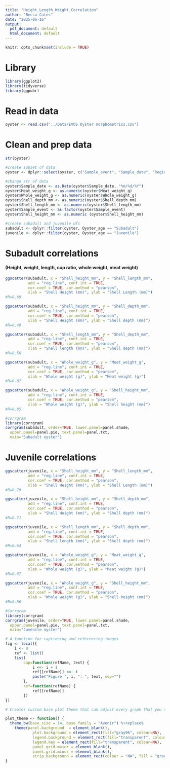 ```yaml
---
title: "Height_Length_Weight_Correlation"
author: "Becca Cates"
date: "2025-06-16"
output:
  pdf_document: default
  html_document: default
---
```


```r
knitr::opts_chunk$set(include = TRUE)
```

# Library

```r
library(ggplot2)
library(tidyverse)
library(ggpubr)
```

# Read in data

```r
oyster <- read.csv("../Data/EVOS Oyster morphometrics.csv")
```

# Clean and prep data

```r
str(oyster)

#create subset of data
oyster <- dplyr::select(oyster, c("Sample_event", "Sample_date", "Region", "Farm", "Oyster_age", "Shell_height_mm", "Shell_length_mm", "Shell_depth_mm", "Whole_weight_g", "Meat_weight_g"))

#change str of data
oyster$Sample_date <- as.Date(oyster$Sample_date, "%m/%d/%Y")
oyster$Meat_weight_g <- as.numeric(oyster$Meat_weight_g)
oyster$Whole_weight_g <- as.numeric(oyster$Whole_weight_g)
oyster$Shell_depth_mm <- as.numeric(oyster$Shell_depth_mm)
oyster$Shell_length_mm <- as.numeric(oyster$Shell_length_mm)
oyster$Sample_event <- as.factor(oyster$Sample_event)
oyster$Shell_height_mm <- as.numeric (oyster$Shell_height_mm)

#create subadult and juvenile dfs
subadult <- dplyr::filter(oyster, Oyster_age == "Subadult")
juvenile <- dplyr::filter(oyster, Oyster_age == "Juvenile")
```

# Subadult correlations

#### **(Height, weight, length, cup ratio, whole weight, meat weight)**

```r
ggscatter(subadult, x = "Shell_height_mm", y = "Shell_length_mm", 
          add = "reg.line", conf.int = TRUE, 
          cor.coef = TRUE, cor.method = "pearson",
          xlab = "Shell Height (mm)", ylab = "Shell Length (mm)")
#R=0.69

ggscatter(subadult, x = "Shell_height_mm", y = "Shell_depth_mm", 
          add = "reg.line", conf.int = TRUE, 
          cor.coef = TRUE, cor.method = "pearson",
          xlab = "Shell Height (mm)", ylab = "Shell depth (mm)")
#R=0.49

ggscatter(subadult, x = "Shell_length_mm", y = "Shell_depth_mm", 
          add = "reg.line", conf.int = TRUE, 
          cor.coef = TRUE, cor.method = "pearson",
          xlab = "Shell length (mm)", ylab = "Shell depth (mm)")
#R=0.56

ggscatter(subadult, x = "Whole_weight_g", y = "Meat_weight_g", 
          add = "reg.line", conf.int = TRUE, 
          cor.coef = TRUE, cor.method = "pearson",
          xlab = "Whole weight (g)", ylab = "Meat weight (g)")
#R=0.87

ggscatter(subadult, x = "Whole_weight_g", y = "Shell_height_mm", 
          add = "reg.line", conf.int = TRUE, 
          cor.coef = TRUE, cor.method = "pearson",
          xlab = "Whole weight (g)", ylab = "Shell height (mm)")
#R=0.85

#corrgram
library(corrgram)
corrgram(subadult, order=TRUE, lower.panel=panel.shade,
  upper.panel=panel.pie, text.panel=panel.txt,
  main="Subadult oyster")

```

# Juvenile correlations

```r
ggscatter(juvenile, x = "Shell_height_mm", y = "Shell_length_mm", 
          add = "reg.line", conf.int = TRUE, 
          cor.coef = TRUE, cor.method = "pearson",
          xlab = "Shell Height (mm)", ylab = "Shell Length (mm)")
#R=0.79

ggscatter(juvenile, x = "Shell_height_mm", y = "Shell_depth_mm", 
          add = "reg.line", conf.int = TRUE, 
          cor.coef = TRUE, cor.method = "pearson",
          xlab = "Shell Height (mm)", ylab = "Shell depth (mm)")
#R=0.71

ggscatter(juvenile, x = "Shell_length_mm", y = "Shell_depth_mm", 
          add = "reg.line", conf.int = TRUE, 
          cor.coef = TRUE, cor.method = "pearson",
          xlab = "Shell length (mm)", ylab = "Shell depth (mm)")
#R=0.64

ggscatter(juvenile, x = "Whole_weight_g", y = "Meat_weight_g", 
          add = "reg.line", conf.int = TRUE, 
          cor.coef = TRUE, cor.method = "pearson",
          xlab = "Whole weight (g)", ylab = "Meat weight (g)")
#R=0.87

ggscatter(juvenile, x = "Whole_weight_g", y = "Shell_height_mm", 
          add = "reg.line", conf.int = TRUE, 
          cor.coef = TRUE, cor.method = "pearson",
          xlab = "Whole weight (g)", ylab = "Shell height (mm)")
#R=0.86

#Corrgram
library(corrgram)
corrgram(juvenile, order=TRUE, lower.panel=panel.shade,
  upper.panel=panel.pie, text.panel=panel.txt,
  main="Juvenile oyster")
```

```r
# A function for captioning and referencing images
fig <- local({
    i <- 0
    ref <- list()
    list(
        cap=function(refName, text) {
            i <<- i + 1
            ref[[refName]] <<- i
            paste("Figure ", i, ": ", text, sep="")
        },
        ref=function(refName) {
            ref[[refName]]
        })
})

# Creates custom base plot theme that can adjust every graph that you use plot_theme for!

plot_theme <- function() {
  theme_bw(base_size = 14, base_family = "Avenir") %+replace%
    theme(panel.background  = element_blank(),
            plot.background = element_rect(fill="gray96", colour=NA), 
            legend.background = element_rect(fill="transparent", colour=NA),
            legend.key = element_rect(fill="transparent", colour=NA),
            panel.grid.major = element_blank(), 
            panel.grid.minor = element_blank(),
            strip.background = element_rect(colour = "NA", fill = "gray96"))
}
```
